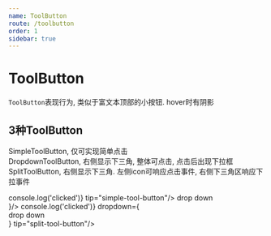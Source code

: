 ```yaml
---
name: ToolButton
route: /toolbutton
order: 1
sidebar: true
---
```



# ToolButton
`ToolButton`表现行为, 类似于富文本顶部的小按钮. hover时有阴影
## 3种ToolButton
>
SimpleToolButton, 仅可实现简单点击<br/>
DropdownToolButton, 右侧显示下三角, 整体可点击, 点击后出现下拉框<br/>
SplitToolButton, 右侧显示下三角. 左侧icon可响应点击事件, 右侧下三角区响应下拉事件

<div style={{display:'flex'}}>
  <SimpleToolButton icon={"B"} onClick={()=>console.log('clicked')} tip="simple-tool-button"/>
  <DropdownToolButton icon={"D"}  tip="dropdown-tool-button" dropdown={<div>drop down</div>}/>
  <SplitToolButton icon={'S'} onClick={()=>console.log('clicked')} dropdown={<div>drop down</div>} tip="split-tool-button"/>
</div>


